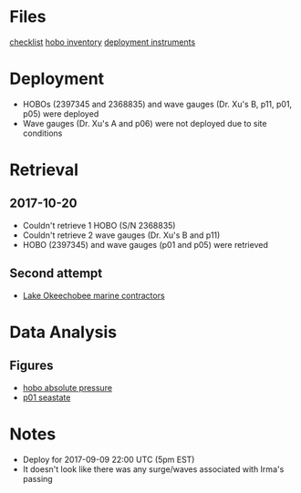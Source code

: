 = Files =
[[file:~/Field Work/10_hurricanes/Irma_2017/checklist.ods|checklist]]
[[file:~/Field Work/10_hurricanes/Irma_2017/hobo_inventory.ods|hobo inventory]]
[[file:~/Field Work/10_hurricanes/Irma_2017/Irma_deployment_instruments.ods|deployment instruments]]

= Deployment =
* HOBOs (2397345 and 2368835) and wave gauges (Dr. Xu's B, p11, p01, p05) were deployed
* Wave gauges (Dr. Xu's A and p06) were not deployed due to site conditions

= Retrieval =
== 2017-10-20 ==
* Couldn't retrieve 1 HOBO (S/N 2368835)
* Couldn't retrieve 2 wave gauges (Dr. Xu's B and p11)
* HOBO (2397345) and wave gauges (p01 and p05) were retrieved

== Second attempt ==
* [[irma_lakeO_contractors|Lake Okeechobee marine contractors]]

= Data Analysis =
== Figures ==
* [[file:~/Field Work/10_hurricanes/Irma_2017/40_munged_data/abs_p.png|hobo absolute pressure]]
* [[file:~/Field Work/10_hurricanes/Irma_2017/40_munged_data/p01_seastate.png|p01 seastate]]
= Notes =
* Deploy for 2017-09-09 22:00 UTC (5pm EST)
* It doesn't look like there was any surge/waves associated with Irma's passing
